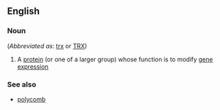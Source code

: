 ==English==

===Noun===
{{en-noun|-}}  (''Abbreviated as'': [[trx]] or [[TRX]])

# {{context|biochemistry}} A [[protein]] (or one of a larger group) whose function is to modify [[gene]] [[expression]]

===See also===
*[[polycomb]]